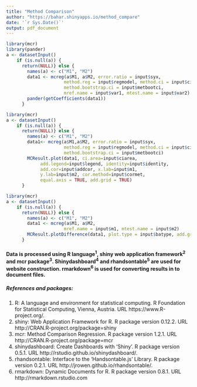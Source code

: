 ```yaml
---
title: "Method Comparison"
author: "https://bahar.shinyapps.io/method_compare"
date: '`r Sys.Date()`'
output: pdf_document
---
```


```r
library(mcr)
library(pander)
a <- datasetInput()
    if (is.null(a)) {
      return(NULL)} else {
        names(a) <- c("M1", "M2")
        data1 <- mcreg(a$M1, a$M2, error.ratio = input$syx, 
                      method.reg = input$regmodel, method.ci = input$cimethod,
                      method.bootstrap.ci = input$metbootci,
                      mref.name = input$var1, mtest.name = input$var2)
        pander(getCoefficients(data1))
      }
```

```r
library(mcr)
a <- datasetInput()
    if (is.null(a)) {
      return(NULL)} else {
        names(a) <- c("M1", "M2")
        data1<- mcreg(a$M1,a$M2, error.ratio = input$syx, 
                      method.reg = input$regmodel, method.ci = input$cimethod,
                      method.bootstrap.ci = input$metbootci)
        MCResult.plot(data1, ci.area=input$ciarea, 
             add.legend=input$legend, identity=input$identity,
             add.cor=input$addcor, x.lab=input$m1,
             y.lab=input$m2, cor.method=input$cormet, 
             equal.axis = TRUE, add.grid = TRUE)
      }
```

```r
library(mcr)
a <- datasetInput()
    if (is.null(a)) {
      return(NULL)} else {
        names(a) <- c("M1", "M2")
        data1 <- mcreg(a$M1, a$M2,
                      mref.name = input$m1, mtest.name = input$m2)
        MCResult.plotDifference(data1, plot.type = input$batype, add.grid = TRUE)
      }
```

#### Data is processed using R language^1^, shiny web application framework^2^ and mcr package^3^. Shinydashboard^4^ and rhandsontable^5^ are used for website construction. rmarkdown^6^ is used for converting results in to document files.

##### References and packages:

1. R: A language and environment for statistical computing. R Foundation for Statistical Computing, Vienna, Austria. URL https://www.R-project.org/.
2. shiny: Web Application Framework for R. R package version 0.12.2. URL http://CRAN.R-project.org/package=shiny
3. mcr: Method Comparison Regression. R package version 1.2.1. URL http://CRAN.R-project.org/package=mcr
4. shinydashboard: Create Dashboards with 'Shiny'. R package version 0.5.1. URL http://rstudio.github.io/shinydashboard/.
5. rhandsontable: Interface to the 'Handsontable.js' Library. R package version 0.2.1. URL http://jrowen.github.io/rhandsontable/.
6. rmarkdown: Dynamic Documents for R. R package version 0.8.1. URL http://rmarkdown.rstudio.com